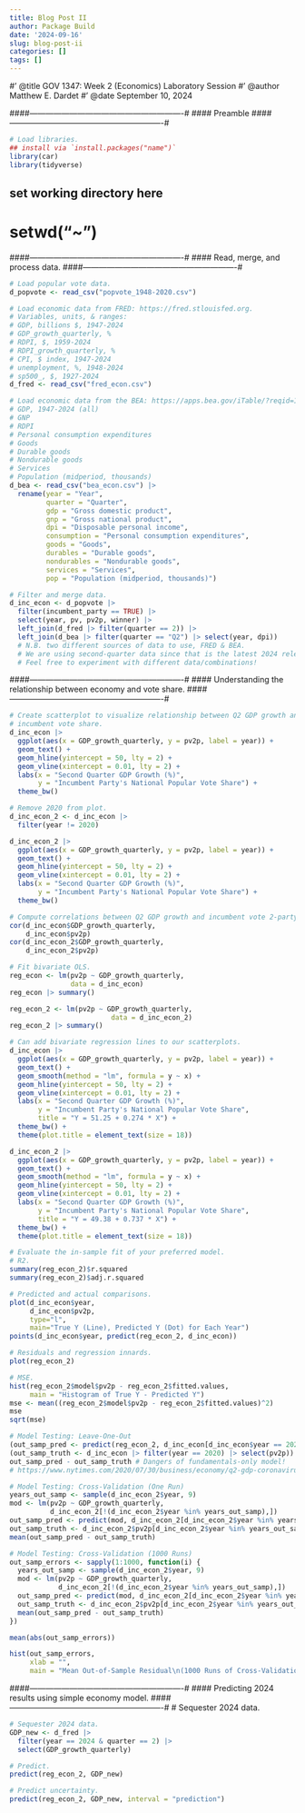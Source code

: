 ```yaml
---
title: Blog Post II
author: Package Build
date: '2024-09-16'
slug: blog-post-ii
categories: []
tags: []
---
```

#' @title GOV 1347: Week 2 (Economics) Laboratory Session
#' @author Matthew E. Dardet
#' @date September 10, 2024

####----------------------------------------------------------#
#### Preamble
####----------------------------------------------------------#

```r
# Load libraries.
## install via `install.packages("name")`
library(car)
library(tidyverse)
```



## set working directory here
# setwd("~")

####----------------------------------------------------------#
#### Read, merge, and process data.
####----------------------------------------------------------#
```r

# Load popular vote data. 
d_popvote <- read_csv("popvote_1948-2020.csv")

# Load economic data from FRED: https://fred.stlouisfed.org. 
# Variables, units, & ranges: 
# GDP, billions $, 1947-2024
# GDP_growth_quarterly, %
# RDPI, $, 1959-2024
# RDPI_growth_quarterly, %
# CPI, $ index, 1947-2024
# unemployment, %, 1948-2024
# sp500_, $, 1927-2024 
d_fred <- read_csv("fred_econ.csv")

# Load economic data from the BEA: https://apps.bea.gov/iTable/?reqid=19&step=2&isuri=1&categories=survey#eyJhcHBpZCI6MTksInN0ZXBzIjpbMSwyLDMsM10sImRhdGEiOltbImNhdGVnb3JpZXMiLCJTdXJ2ZXkiXSxbIk5JUEFfVGFibGVfTGlzdCIsIjI2NCJdLFsiRmlyc3RfWWVhciIsIjE5NDciXSxbIkxhc3RfWWVhciIsIjIwMjQiXSxbIlNjYWxlIiwiMCJdLFsiU2VyaWVzIiwiUSJdXX0=.
# GDP, 1947-2024 (all)
# GNP
# RDPI
# Personal consumption expenditures
# Goods
# Durable goods
# Nondurable goods
# Services 
# Population (midperiod, thousands)
d_bea <- read_csv("bea_econ.csv") |> 
  rename(year = "Year",
         quarter = "Quarter", 
         gdp = "Gross domestic product", 
         gnp = "Gross national product", 
         dpi = "Disposable personal income", 
         consumption = "Personal consumption expenditures", 
         goods = "Goods", 
         durables = "Durable goods", 
         nondurables = "Nondurable goods", 
         services = "Services", 
         pop = "Population (midperiod, thousands)")

# Filter and merge data. 
d_inc_econ <- d_popvote |> 
  filter(incumbent_party == TRUE) |> 
  select(year, pv, pv2p, winner) |> 
  left_join(d_fred |> filter(quarter == 2)) |> 
  left_join(d_bea |> filter(quarter == "Q2") |> select(year, dpi))
  # N.B. two different sources of data to use, FRED & BEA. 
  # We are using second-quarter data since that is the latest 2024 release. 
  # Feel free to experiment with different data/combinations!

```

####----------------------------------------------------------#
#### Understanding the relationship between economy and vote share. 
####----------------------------------------------------------#
```r

# Create scatterplot to visualize relationship between Q2 GDP growth and 
# incumbent vote share. 
d_inc_econ |> 
  ggplot(aes(x = GDP_growth_quarterly, y = pv2p, label = year)) + 
  geom_text() + 
  geom_hline(yintercept = 50, lty = 2) + 
  geom_vline(xintercept = 0.01, lty = 2) +
  labs(x = "Second Quarter GDP Growth (%)", 
       y = "Incumbent Party's National Popular Vote Share") + 
  theme_bw()

# Remove 2020 from plot.
d_inc_econ_2 <- d_inc_econ |>
  filter(year != 2020)

d_inc_econ_2 |> 
  ggplot(aes(x = GDP_growth_quarterly, y = pv2p, label = year)) + 
  geom_text() + 
  geom_hline(yintercept = 50, lty = 2) + 
  geom_vline(xintercept = 0.01, lty = 2) + 
  labs(x = "Second Quarter GDP Growth (%)", 
       y = "Incumbent Party's National Popular Vote Share") + 
  theme_bw()

# Compute correlations between Q2 GDP growth and incumbent vote 2-party vote share.
cor(d_inc_econ$GDP_growth_quarterly, 
    d_inc_econ$pv2p)
cor(d_inc_econ_2$GDP_growth_quarterly, 
    d_inc_econ_2$pv2p)

# Fit bivariate OLS. 
reg_econ <- lm(pv2p ~ GDP_growth_quarterly, 
               data = d_inc_econ)
reg_econ |> summary()

reg_econ_2 <- lm(pv2p ~ GDP_growth_quarterly, 
                         data = d_inc_econ_2)
reg_econ_2 |> summary()

# Can add bivariate regression lines to our scatterplots. 
d_inc_econ |> 
  ggplot(aes(x = GDP_growth_quarterly, y = pv2p, label = year)) + 
  geom_text() + 
  geom_smooth(method = "lm", formula = y ~ x) +
  geom_hline(yintercept = 50, lty = 2) + 
  geom_vline(xintercept = 0.01, lty = 2) + 
  labs(x = "Second Quarter GDP Growth (%)", 
       y = "Incumbent Party's National Popular Vote Share", 
       title = "Y = 51.25 + 0.274 * X") + 
  theme_bw() + 
  theme(plot.title = element_text(size = 18))

d_inc_econ_2 |> 
  ggplot(aes(x = GDP_growth_quarterly, y = pv2p, label = year)) + 
  geom_text() + 
  geom_smooth(method = "lm", formula = y ~ x) +
  geom_hline(yintercept = 50, lty = 2) + 
  geom_vline(xintercept = 0.01, lty = 2) + 
  labs(x = "Second Quarter GDP Growth (%)", 
       y = "Incumbent Party's National Popular Vote Share", 
       title = "Y = 49.38 + 0.737 * X") + 
  theme_bw() + 
  theme(plot.title = element_text(size = 18))

# Evaluate the in-sample fit of your preferred model.
# R2.
summary(reg_econ_2)$r.squared
summary(reg_econ_2)$adj.r.squared

# Predicted and actual comparisons.
plot(d_inc_econ$year, 
     d_inc_econ$pv2p, 
     type="l",
     main="True Y (Line), Predicted Y (Dot) for Each Year")
points(d_inc_econ$year, predict(reg_econ_2, d_inc_econ))

# Residuals and regression innards. 
plot(reg_econ_2)

# MSE.
hist(reg_econ_2$model$pv2p - reg_econ_2$fitted.values, 
     main = "Histogram of True Y - Predicted Y")
mse <- mean((reg_econ_2$model$pv2p - reg_econ_2$fitted.values)^2)
mse
sqrt(mse)

# Model Testing: Leave-One-Out
(out_samp_pred <- predict(reg_econ_2, d_inc_econ[d_inc_econ$year == 2020,]))
(out_samp_truth <- d_inc_econ |> filter(year == 2020) |> select(pv2p))
out_samp_pred - out_samp_truth # Dangers of fundamentals-only model!
# https://www.nytimes.com/2020/07/30/business/economy/q2-gdp-coronavirus-economy.html

# Model Testing: Cross-Validation (One Run)
years_out_samp <- sample(d_inc_econ_2$year, 9) 
mod <- lm(pv2p ~ GDP_growth_quarterly, 
          d_inc_econ_2[!(d_inc_econ_2$year %in% years_out_samp),])
out_samp_pred <- predict(mod, d_inc_econ_2[d_inc_econ_2$year %in% years_out_samp,])
out_samp_truth <- d_inc_econ_2$pv2p[d_inc_econ_2$year %in% years_out_samp]
mean(out_samp_pred - out_samp_truth)

# Model Testing: Cross-Validation (1000 Runs)
out_samp_errors <- sapply(1:1000, function(i) {
  years_out_samp <- sample(d_inc_econ_2$year, 9) 
  mod <- lm(pv2p ~ GDP_growth_quarterly, 
            d_inc_econ_2[!(d_inc_econ_2$year %in% years_out_samp),])
  out_samp_pred <- predict(mod, d_inc_econ_2[d_inc_econ_2$year %in% years_out_samp,])
  out_samp_truth <- d_inc_econ_2$pv2p[d_inc_econ_2$year %in% years_out_samp]
  mean(out_samp_pred - out_samp_truth)
})

mean(abs(out_samp_errors))

hist(out_samp_errors,
     xlab = "",
     main = "Mean Out-of-Sample Residual\n(1000 Runs of Cross-Validation)")

```

####----------------------------------------------------------#
#### Predicting 2024 results using simple economy model. 
####----------------------------------------------------------#
# Sequester 2024 data.

```r
# Sequester 2024 data.
GDP_new <- d_fred |> 
  filter(year == 2024 & quarter == 2) |> 
  select(GDP_growth_quarterly)

# Predict.
predict(reg_econ_2, GDP_new)

# Predict uncertainty.
predict(reg_econ_2, GDP_new, interval = "prediction")

```
